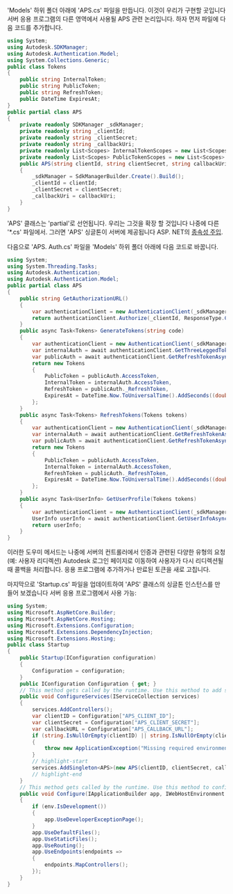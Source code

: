 'Models' 하위 폴더 아래에 'APS.cs' 파일을 만듭니다. 이것이 우리가 구현할 곳입니다
서버 응용 프로그램의 다른 영역에서 사용될 APS 관련 논리입니다. 하자
먼저 파일에 다음 코드를 추가합니다.

```csharp title="Models/APS.cs"
using System;
using Autodesk.SDKManager;
using Autodesk.Authentication.Model;
using System.Collections.Generic;
public class Tokens
{
    public string InternalToken;
    public string PublicToken;
    public string RefreshToken;
    public DateTime ExpiresAt;
}
public partial class APS
{
    private readonly SDKManager _sdkManager;
    private readonly string _clientId;
    private readonly string _clientSecret;
    private readonly string _callbackUri;
    private readonly List<Scopes> InternalTokenScopes = new List<Scopes> { Scopes.DataRead, Scopes.ViewablesRead };
    private readonly List<Scopes> PublicTokenScopes = new List<Scopes> { Scopes.ViewablesRead };
    public APS(string clientId, string clientSecret, string callbackUri)
    {
        _sdkManager = SdkManagerBuilder.Create().Build();
        _clientId = clientId;
        _clientSecret = clientSecret;
        _callbackUri = callbackUri;
    }
}
```

'APS' 클래스는 'partial'로 선언됩니다. 우리는 그것을 확장 할 것입니다
나중에 다른 '*.cs' 파일에서. 그러면 'APS' 싱글톤이 서버에 제공됩니다
ASP. NET의 [종속성 주입](https://docs.microsoft.com/en-us/aspnet/core/fundamentals/dependency-injection?view=aspnetcore-6.0).

다음으로 'APS. Auth.cs' 파일을 'Models' 하위 폴더 아래에 다음 코드로 바꿉니다.

```csharp title="Models/APS.Auth.cs"
using System;
using System.Threading.Tasks;
using Autodesk.Authentication;
using Autodesk.Authentication.Model;
public partial class APS
{
    public string GetAuthorizationURL()
    {
        var authenticationClient = new AuthenticationClient(_sdkManager);
        return authenticationClient.Authorize(_clientId, ResponseType.Code, _callbackUri, InternalTokenScopes);
    }
    public async Task<Tokens> GenerateTokens(string code)
    {
        var authenticationClient = new AuthenticationClient(_sdkManager);
        var internalAuth = await authenticationClient.GetThreeLeggedTokenAsync(_clientId, _clientSecret, code, _callbackUri);
        var publicAuth = await authenticationClient.GetRefreshTokenAsync(_clientId, _clientSecret, internalAuth.RefreshToken, PublicTokenScopes);
        return new Tokens
        {
            PublicToken = publicAuth.AccessToken,
            InternalToken = internalAuth.AccessToken,
            RefreshToken = publicAuth._RefreshToken,
            ExpiresAt = DateTime.Now.ToUniversalTime().AddSeconds((double)internalAuth.ExpiresIn)
        };
    }
    public async Task<Tokens> RefreshTokens(Tokens tokens)
    {
        var authenticationClient = new AuthenticationClient(_sdkManager);
        var internalAuth = await authenticationClient.GetRefreshTokenAsync(_clientId, _clientSecret, tokens.RefreshToken, InternalTokenScopes);
        var publicAuth = await authenticationClient.GetRefreshTokenAsync(_clientId, _clientSecret, internalAuth._RefreshToken, PublicTokenScopes);
        return new Tokens
        {
            PublicToken = publicAuth.AccessToken,
            InternalToken = internalAuth.AccessToken,
            RefreshToken = publicAuth._RefreshToken,
            ExpiresAt = DateTime.Now.ToUniversalTime().AddSeconds((double)internalAuth.ExpiresIn)
        };
    }
    public async Task<UserInfo> GetUserProfile(Tokens tokens)
    {
        var authenticationClient = new AuthenticationClient(_sdkManager);
        UserInfo userInfo = await authenticationClient.GetUserInfoAsync(tokens.InternalToken);
        return userInfo;
    }
}
```

이러한 도우미 메서드는 나중에 서버의 컨트롤러에서
인증과 관련된 다양한 유형의 요청(예: 사용자 리디렉션)
Autodesk 로그인 페이지로 이동하여 사용자가 다시 리디렉션될 때 콜백을 처리합니다.
응용 프로그램에 추가하거나 만료된 토큰을 새로 고칩니다.

마지막으로 'Startup.cs' 파일을 업데이트하여 'APS' 클래스의 싱글톤 인스턴스를 만들어 보겠습니다
서버 응용 프로그램에서 사용 가능:

```csharp title="Startup.cs"
using System;
using Microsoft.AspNetCore.Builder;
using Microsoft.AspNetCore.Hosting;
using Microsoft.Extensions.Configuration;
using Microsoft.Extensions.DependencyInjection;
using Microsoft.Extensions.Hosting;
public class Startup
{
    public Startup(IConfiguration configuration)
    {
        Configuration = configuration;
    }
    public IConfiguration Configuration { get; }
    // This method gets called by the runtime. Use this method to add services to the container.
    public void ConfigureServices(IServiceCollection services)
    {
        services.AddControllers();
        var clientID = Configuration["APS_CLIENT_ID"];
        var clientSecret = Configuration["APS_CLIENT_SECRET"];
        var callbackURL = Configuration["APS_CALLBACK_URL"];
        if (string.IsNullOrEmpty(clientID) || string.IsNullOrEmpty(clientSecret) || string.IsNullOrEmpty(callbackURL))
        {
            throw new ApplicationException("Missing required environment variables APS_CLIENT_ID, APS_CLIENT_SECRET, or APS_CALLBACK_URL.");
        }
        // highlight-start
        services.AddSingleton<APS>(new APS(clientID, clientSecret, callbackURL));
        // highlight-end
    }
    // This method gets called by the runtime. Use this method to configure the HTTP request pipeline.
    public void Configure(IApplicationBuilder app, IWebHostEnvironment env)
    {
        if (env.IsDevelopment())
        {
            app.UseDeveloperExceptionPage();
        }
        app.UseDefaultFiles();
        app.UseStaticFiles();
        app.UseRouting();
        app.UseEndpoints(endpoints =>
        {
            endpoints.MapControllers();
        });
    }
}
```
